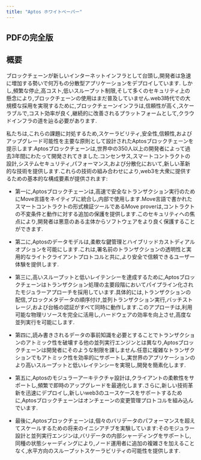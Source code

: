 ```yaml
---
title: "Aptos ホワイトペーパー"
---
```



## PDFの完全版

<CardGrid>
  <LinkCard href="https://aptosfoundation.org/whitepaper/aptos-whitepaper_en.pdf" title="🇺🇸 English (en-US) ↗" description="英語版 Aptos ホワイトペーパー PDF" target="_blank" />

  <LinkCard href="https://aptosfoundation.org/whitepaper/aptos-whitepaper_ko.pdf" title="🇰🇷 한국어 Korean (ko-KR) ↗" description="韓国語に翻訳された Aptos ホワイトペーパー PDF" target="_blank" />

  <LinkCard href="https://aptosfoundation.org/whitepaper/aptos-whitepaper_ja.pdf" title="🇯🇵 日本語 Japanese (ja-JP) ↗" description="日本語に翻訳された Aptos ホワイトペーパー PDF" target="_blank" />

  <LinkCard href="https://aptosfoundation.org/whitepaper/aptos-whitepaper_es.pdf" title="🇪🇸 Español Spanish (es-ES) ↗" description="スペイン語に翻訳された Aptos ホワイトペーパー PDF" target="_blank" />
</CardGrid>

## 概要

ブロックチェーンが新しいインターネットインフラとして台頭し,開発者は急速に増加する勢いで何万もの分散型アプリケーションをデプロイしています.
しかし,頻繁な停止,高コスト,低いスループット制限,そして多くのセキュリティ上の懸念により,ブロックチェーンの使用はまだ普及していません.web3時代での大規模な採用を実現するために,ブロックチェーンインフラは,信頼性が高く,スケーラブルで,コスト効率が良く,継続的に改善されるプラットフォームとして,クラウドインフラの道を辿る必要があります.

私たちは,これらの課題に対処するため,スケーラビリティ,安全性,信頼性,およびアップグレード可能性を主要な原則として設計されたAptosブロックチェーンを提示します.Aptosブロックチェーンは,世界中の350人以上の開発者によって過去3年間にわたって開発されてきました.コンセンサス,スマートコントラクトの設計,システムセキュリティ,パフォーマンス,および分散化において,新しい革新的な技術を提供します.これらの技術の組み合わせにより,web3を大衆に提供するための基本的な構成要素が提供されます:

- 第一に,Aptosブロックチェーンは,高速で安全なトランザクション実行のためにMove言語をネイティブに統合し,内部で使用します.Move言語で書かれたスマートコントラクトの形式検証ツールであるMove proverは,コントラクトの不変条件と動作に対する追加の保護を提供します.このセキュリティへの焦点により,開発者は悪意のある主体からソフトウェアをより良く保護することができます.

- 第二に,Aptosのデータモデルは,柔軟な鍵管理とハイブリッドカストディアルオプションを可能にします.これは,署名前のトランザクションの透明性と実用的なライトクライアントプロトコルと共に,より安全で信頼できるユーザー体験を提供します.

- 第三に,高いスループットと低いレイテンシーを達成するために,Aptosブロックチェーンはトランザクション処理の主要段階においてパイプライン化されたモジュラーアプローチを採用しています.具体的には,トランザクションの配信,ブロックメタデータの順序付け,並列トランザクション実行,バッチストレージ,および台帳の認証がすべて同時に動作します.このアプローチは,利用可能な物理リソースを完全に活用し,ハードウェアの効率を向上させ,高度な並列実行を可能にします.

- 第四に,読み書きされるデータの事前知識を必要とすることでトランザクションのアトミック性を破壊する他の並列実行エンジンとは異なり,Aptosブロックチェーンは開発者にそのような制限を課しません.任意に複雑なトランザクションでもアトミック性を効率的にサポートし,実世界のアプリケーションのより高いスループットと低いレイテンシーを実現し,開発を簡素化します.

- 第五に,Aptosのモジュラーアーキテクチャ設計は,クライアントの柔軟性をサポートし,頻繁で即時のアップグレードを最適化します.さらに,新しい技術革新を迅速にデプロイし,新しいweb3のユースケースをサポートするために,Aptosブロックチェーンはオンチェーンの変更管理プロトコルを組み込んでいます.

- 最後に,Aptosブロックチェーンは,個々のバリデータのパフォーマンスを超えてスケールするための将来のイニシアチブを実験しています:そのモジュラー設計と並列実行エンジンは,バリデータの内部シャーディングをサポートし,同種の状態シャーディングにより,ノード運用者に追加の複雑さを加えることなく,水平方向のスループットスケーラビリティの可能性を提供します.
